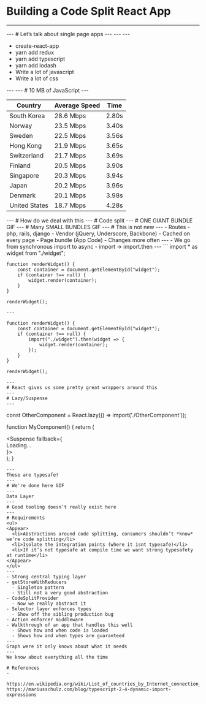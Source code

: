 

<Head>
  <title>Building a Code Split React App</title>
</Head>

# Building a Code Split React App
---
<AboutMe />
---
# Let’s talk about single page apps
---
<TallImage src='assets/timber.gif' />
---
<TallImage src='assets/create-react-app.png' />
---
<ul>
  <Appear>
  <li>create-react-app</li>
  <li>yarn add redux</li>
  <li>yarn add typescript</li>
  <li>yarn add lodash</li>
  <li>Write a lot of javascript</li>
  <li>Write a lot of css</li>
	</Appear>
</ul>
---
<TallImage src='assets/heaviest-objects.jpg' />
---
# 10 MB of JavaScript
---
<table>
	<thead>
		<th>Country</th>
		<th>Average Speed</th>
		<th>Time</th>
	</thead>
	<tbody>
		<tr>
			<td>South Korea</td>
			<td>28.6 Mbps </td>
			<td>2.80s</td></tr>
		<tr>
			<td>Norway</td>
			<td>23.5 Mbps </td>
			<td>3.40s</td></tr>
		<tr>
			<td>Sweden</td>
			<td>22.5 Mbps </td>
			<td>3.56s</td></tr>
		<tr>
			<td>Hong Kong</td>
			<td>21.9 Mbps </td>
			<td>3.65s</td></tr>
		<tr>
			<td> Switzerland</td>
			<td>21.7 Mbps </td>
			<td>3.69s</td></tr>
		<tr>
			<td>Finland</td>
			<td>20.5 Mbps </td>
			<td>3.90s</td></tr>
		<tr>
			<td>Singapore</td>
			<td>20.3 Mbps </td>
			<td>3.94s</td></tr>
		<tr>
			<td>Japan</td>
			<td>20.2 Mbps </td>
			<td>3.96s</td></tr>
		<tr>
			<td>Denmark</td>
			<td>20.1 Mbps </td>
			<td>3.98s</td></tr>
		<tr>
			<td>United States</td>
			<td>18.7 Mbps </td>
			<td>4.28s</td></tr>
	</tbody>
</table>
---
# How do we deal with this
---
# Code split
---
# ONE GIANT BUNDLE GIF
---
# Many SMALL BUNDLES GIF
---
# This is not new
---
- Routes - php, rails, django
- Vendor (jQuery, Underscore, Backbone) - Cached on every page
- Page bundle (App Code) - Changes more often
---
- We go from synchronous import to async
  - import → import.then
---
```
	import * as widget from "./widget";

	function renderWidget() {
		const container = document.getElementById("widget");
		if (container !== null) {
			widget.render(container);
		}
	}

	renderWidget();
```
---
```
	function renderWidget() {
		const container = document.getElementById("widget");
		if (container !== null) {
			import("./widget").then(widget => {
				widget.render(container);
			});
		}
	}

	renderWidget();
```
---
# React gives us some pretty great wrappers around this
---
# Lazy/Suspense
---
```
const OtherComponent = React.lazy(() => import('./OtherComponent'));

function MyComponent() {
  return (
    <div>
      <Suspense fallback={<div>Loading...</div>}>
        <OtherComponent />
      </Suspense>
    </div>
  );
}
```
---
These are typesafe!
---
# We're done here GIF
---
Data Layer
---
# Good tooling doesn’t really exist here
---
# Requirements
<ul>
<Appear>
  <li>Abstractions around code splitting, consumers shouldn’t *know* we’re code splitting</li>
  <li>Isolate the integration points (where it isnt typesafe)</li>
  <li>If it’s not typesafe at compile time we want strong typesafety at runtime</li>
</Appear>
</ul>
---
- Strong central typing layer
- getStoreWithReducers
  - Singleton pattern
  - Still not a very good abstraction
- CodeSplitProvider
  - Now we really abstract it
- Selector layer enforces types
  - Show off the sibling production bug
- Action enforcer middleware
- Walkthrough of an app that handles this well
  - Shows how and when code is loaded
  - Shows how and when types are guaranteed
---
Graph were it only knows about what it needs
---
We know about everything all the time

# References
-

https://en.wikipedia.org/wiki/List_of_countries_by_Internet_connection_speeds
https://mariusschulz.com/blog/typescript-2-4-dynamic-import-expressions
